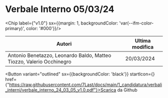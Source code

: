 

# Verbale Interno 05/03/24

<Chip label={"v1.0"} sx={{margin: 1, backgroundColor: 'var(--ifm-color-primary)', color: '#000'}}/>



|                               Autori                               |Ultima modifica|
|--------------------------------------------------------------------|---------------|
|Antonio Benetazzo, Leonardo Baldo, Matteo Tiozzo, Valerio Occhinegro|   20/03/2024  |

<Button variant="outlined" sx={{backgroundColor: 'black'}} startIcon={<GithubIcon />} href={"https://raw.githubusercontent.com/7Last/docs/main/1_candidatura/verbali_interni/verbale_interno_24_03_05_v1.0.pdf"}>Scarica da Github</Button>
